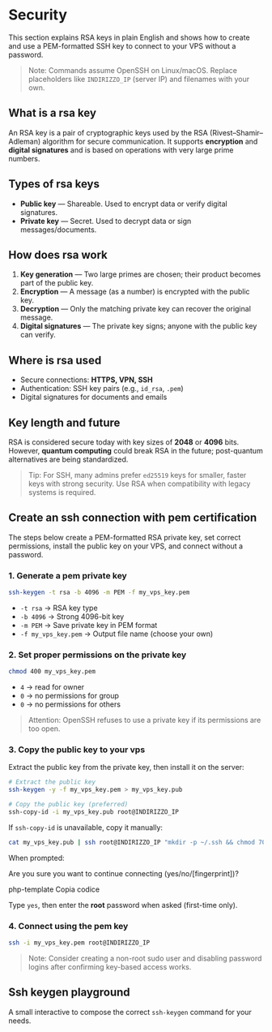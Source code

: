 # Security

This section explains RSA keys in plain English and shows how to create and use a PEM-formatted SSH key to connect to your VPS without a password.

> Note: Commands assume OpenSSH on Linux/macOS. Replace placeholders like `INDIRIZZO_IP` (server IP) and filenames with your own.

## What is a rsa key

An RSA key is a pair of cryptographic keys used by the RSA (Rivest–Shamir–Adleman) algorithm for secure communication. It supports **encryption** and **digital signatures** and is based on operations with very large prime numbers.

## Types of rsa keys

- **Public key** — Shareable. Used to encrypt data or verify digital signatures.
- **Private key** — Secret. Used to decrypt data or sign messages/documents.

## How does rsa work

1. **Key generation** — Two large primes are chosen; their product becomes part of the public key.
2. **Encryption** — A message (as a number) is encrypted with the public key.
3. **Decryption** — Only the matching private key can recover the original message.
4. **Digital signatures** — The private key signs; anyone with the public key can verify.

## Where is rsa used

- Secure connections: **HTTPS, VPN, SSH**
- Authentication: SSH key pairs (e.g., `id_rsa`, `.pem`)
- Digital signatures for documents and emails

## Key length and future

RSA is considered secure today with key sizes of **2048** or **4096** bits. However, **quantum computing** could break RSA in the future; post-quantum alternatives are being standardized.

> Tip: For SSH, many admins prefer `ed25519` keys for smaller, faster keys with strong security. Use RSA when compatibility with legacy systems is required.

## Create an ssh connection with pem certification

The steps below create a PEM-formatted RSA private key, set correct permissions, install the public key on your VPS, and connect without a password.

### 1. Generate a pem private key

~~~bash
ssh-keygen -t rsa -b 4096 -m PEM -f my_vps_key.pem
~~~

- `-t rsa` → RSA key type
- `-b 4096` → Strong 4096-bit key
- `-m PEM` → Save private key in PEM format
- `-f my_vps_key.pem` → Output file name (choose your own)

### 2. Set proper permissions on the private key

~~~bash
chmod 400 my_vps_key.pem
~~~

- `4` → read for owner
- `0` → no permissions for group
- `0` → no permissions for others

> Attention: OpenSSH refuses to use a private key if its permissions are too open.

### 3. Copy the public key to your vps

Extract the public key from the private key, then install it on the server:

~~~bash
# Extract the public key
ssh-keygen -y -f my_vps_key.pem > my_vps_key.pub

# Copy the public key (preferred)
ssh-copy-id -i my_vps_key.pub root@INDIRIZZO_IP
~~~

If `ssh-copy-id` is unavailable, copy it manually:

~~~bash
cat my_vps_key.pub | ssh root@INDIRIZZO_IP "mkdir -p ~/.ssh && chmod 700 ~/.ssh && cat >> ~/.ssh/authorized_keys && chmod 600 ~/.ssh/authorized_keys"
~~~

When prompted:

Are you sure you want to continue connecting (yes/no/[fingerprint])?

php-template
Copia codice

Type `yes`, then enter the **root** password when asked (first-time only).

### 4. Connect using the pem key

~~~bash
ssh -i my_vps_key.pem root@INDIRIZZO_IP
~~~

> Note: Consider creating a non-root sudo user and disabling password logins after confirming key-based access works.

## Ssh keygen playground

A small interactive to compose the correct `ssh-keygen` command for your needs.


<SshKeygenPlayground />